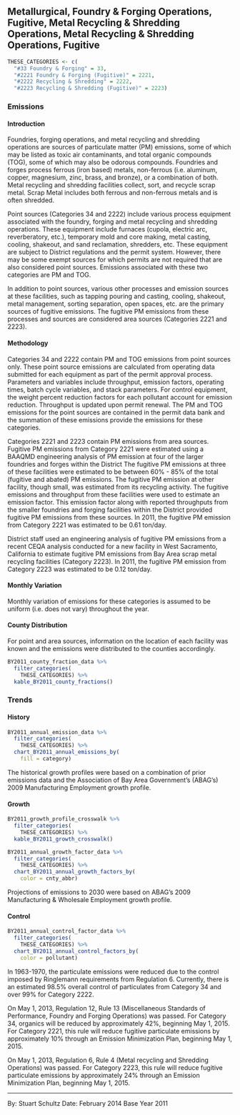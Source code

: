 ## Metallurgical, Foundry & Forging Operations, Fugitive, Metal Recycling & Shredding Operations, Metal Recycling & Shredding Operations, Fugitive {#indcom-metal}

```r
THESE_CATEGORIES <- c(
  "#33 Foundry & Forging" = 33,
  "#2221 Foundry & Forging (Fugitive)" = 2221,
  "#2222 Recycling & Shredding" = 2222,
  "#2223 Recycling & Shredding (Fugitive)" = 2223)
```

### Emissions

#### Introduction {-}

Foundries, forging operations, and metal recycling and shredding operations are sources of particulate matter (PM) emissions, some of which may be listed as toxic air contaminants, and total organic compounds (TOG), some of which may also be odorous compounds. Foundries and forges process ferrous (iron based) metals, non-ferrous (i.e. aluminum, copper, magnesium, zinc, brass, and bronze), or a combination of both. Metal recycling and shredding facilities collect, sort, and recycle scrap metal. Scrap Metal includes both ferrous and non-ferrous metals and is often shredded.

Point sources (Categories 34 and 2222) include various process equipment associated with the foundry, forging and metal recycling and shredding operations. These equipment include furnaces (cupola, electric arc, reverberatory, etc.), temporary mold and core making, metal casting, cooling, shakeout, and sand reclamation, shredders, etc. These equipment are subject to District regulations and the permit system. However, there may be some exempt sources for which permits are not required that are also considered point sources. Emissions associated with these two categories are PM and TOG.

In addition to point sources, various other processes and emission sources at these facilities, such as tapping pouring and casting, cooling, shakeout, metal management, sorting separation, open spaces, etc. are the primary sources of fugitive emissions. The fugitive PM emissions from these processes and sources are considered area sources (Categories 2221 and 2223).

#### Methodology {-}

Categories 34 and 2222 contain PM and TOG emissions from point sources only. These point source emissions are calculated from operating data submitted for each equipment as part of the permit approval process. Parameters and variables include throughput, emission factors, operating times, batch cycle variables, and stack parameters. For control equipment, the weight percent reduction factors for each pollutant account for emission reduction. Throughput is updated upon permit renewal. The PM and TOG emissions for the point sources are contained in the permit data bank and the summation of these emissions provide the emissions for these categories.

Categories 2221 and 2223 contain PM emissions from area sources. Fugitive PM emissions from Category 2221 were estimated using a BAAQMD engineering analysis of PM emission at four of the larger foundries and forges within the District The fugitive PM emissions at three of these facilities were estimated to be between 60% - 85% of the total (fugitive and abated) PM emissions. The fugitive PM emission at other facility, though small, was estimated from its recycling activity. The fugitive emissions and throughput from these facilities were used to estimate an emission factor. This emission factor along with reported throughputs from the smaller foundries and forging facilities within the District provided fugitive PM emissions from these sources. In 2011, the fugitive PM emission from Category 2221 was estimated to be 0.61 ton/day.

District staff used an engineering analysis of fugitive PM emissions from a recent CEQA analysis conducted for a new facility in West Sacramento, California to estimate fugitive PM emissions from Bay Area scrap metal recycling facilities (Category 2223). In 2011, the fugitive PM emission from Category 2223 was estimated to be 0.12 ton/day.

#### Monthly Variation {-}

Monthly variation of emissions for these categories is assumed to be uniform (i.e. does not vary) throughout the year.

#### County Distribution {-}

For point and area sources, information on the location of each facility was known and the emissions were distributed to the counties accordingly.

```r
BY2011_county_fraction_data %>%
  filter_categories(
    THESE_CATEGORIES) %>%
  kable_BY2011_county_fractions()
```

### Trends {#indcom-metal-trend}

#### History {-}

```r
BY2011_annual_emission_data %>%
  filter_categories(
    THESE_CATEGORIES) %>%
  chart_BY2011_annual_emissions_by(
    fill = category)
```

The historical growth profiles were based on a combination of prior emissions data and the Association of Bay Area Government’s (ABAG’s) 2009 Manufacturing Employment growth profile.

#### Growth {-}

```r
BY2011_growth_profile_crosswalk %>%
  filter_categories(
    THESE_CATEGORIES) %>%
  kable_BY2011_growth_crosswalk()
```

```r
BY2011_annual_growth_factor_data %>%
  filter_categories(
    THESE_CATEGORIES) %>%
  chart_BY2011_annual_growth_factors_by(
    color = cnty_abbr)
```

Projections of emissions to 2030 were based on ABAG’s 2009 Manufacturing & Wholesale Employment growth profile.

#### Control {-}

```r
BY2011_annual_control_factor_data %>%
  filter_categories(
    THESE_CATEGORIES) %>%
  chart_BY2011_annual_control_factors_by(
    color = pollutant)
```

In 1963-1970, the particulate emissions were reduced due to the control imposed by Ringlemann requirements from Regulation 6. Currently, there is an estimated 98.5% overall control of particulates from Category 34 and over 99% for Category 2222.

On May 1, 2013, Regulation 12, Rule 13 (Miscellaneous Standards of Performance, Foundry and Forging Operations) was passed. For Category 34, organics will be reduced by approximately 42%, beginning May 1, 2015. For Category 2221, this rule will reduce fugitive particulate emissions by approximately 10% through an Emission Minimization Plan, beginning May 1, 2015.

On May 1, 2013, Regulation 6, Rule 4 (Metal recycling and Shredding Operations) was passed. For Category 2223, this rule will reduce fugitive particulate emissions by approximately 24% through an Emission Minimization Plan, beginning May 1, 2015.

***

By: Stuart Schultz 
Date: February 2014 
Base Year 2011
